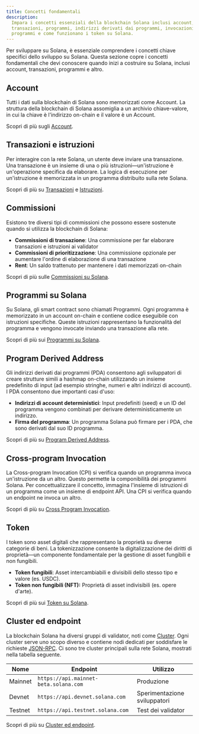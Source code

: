 ```yaml
---
title: Concetti fondamentali
description:
  Impara i concetti essenziali della blockchain Solana inclusi account,
  transazioni, programmi, indirizzi derivati dai programmi, invocazioni tra
  programmi e come funzionano i token su Solana.
---
```


Per sviluppare su Solana, è essenziale comprendere i concetti chiave specifici
dello sviluppo su Solana. Questa sezione copre i concetti fondamentali che devi
conoscere quando inizi a costruire su Solana, inclusi account, transazioni,
programmi e altro.

## Account

Tutti i dati sulla blockchain di Solana sono memorizzati come Account. La
struttura della blockchain di Solana assomiglia a un archivio chiave-valore, in
cui la chiave è l'indirizzo on-chain e il valore è un Account.

Scopri di più sugli [Account](/docs/core/accounts).

## Transazioni e istruzioni

Per interagire con la rete Solana, un utente deve inviare una transazione. Una
transazione è un insieme di una o più istruzioni—un'istruzione è un'operazione
specifica da elaborare. La logica di esecuzione per un'istruzione è memorizzata
in un programma distribuito sulla rete Solana.

Scopri di più su [Transazioni](/docs/core/transactions) e
[Istruzioni](/docs/core/transactions#instruction).

## Commissioni

Esistono tre diversi tipi di commissioni che possono essere sostenute quando si
utilizza la blockchain di Solana:

- **Commissioni di transazione**: Una commissione per far elaborare transazioni
  e istruzioni ai validator
- **Commissioni di prioritizzazione**: Una commissione opzionale per aumentare
  l'ordine di elaborazione di una transazione
- **Rent**: Un saldo trattenuto per mantenere i dati memorizzati on-chain

Scopri di più sulle [Commissioni su Solana](/docs/core/fees).

## Programmi su Solana

Su Solana, gli smart contract sono chiamati Programmi. Ogni programma è
memorizzato in un account on-chain e contiene codice eseguibile con istruzioni
specifiche. Queste istruzioni rappresentano la funzionalità del programma e
vengono invocate inviando una transazione alla rete.

Scopri di più sui [Programmi su Solana](/docs/core/programs).

## Program Derived Address

Gli indirizzi derivati dai programmi (PDA) consentono agli sviluppatori di
creare strutture simili a hashmap on-chain utilizzando un insieme predefinito di
input (ad esempio stringhe, numeri e altri indirizzi di account). I PDA
consentono due importanti casi d'uso:

- **Indirizzi di account deterministici**: Input predefiniti (seed) e un ID del
  programma vengono combinati per derivare deterministicamente un indirizzo.
- **Firma del programma**: Un programma Solana può firmare per i PDA, che sono
  derivati dal suo ID programma.

Scopri di più su [Program Derived Address](/docs/core/pda).

## Cross-program Invocation

La Cross-program Invocation (CPI) si verifica quando un programma invoca
un'istruzione da un altro. Questo permette la componibilità dei programmi
Solana. Per concettualizzare il concetto, immagina l'insieme di istruzioni di un
programma come un insieme di endpoint API. Una CPI si verifica quando un
endpoint ne invoca un altro.

Scopri di più su [Cross Program Invocation](/docs/core/cpi).

## Token

I token sono asset digitali che rappresentano la proprietà su diverse categorie
di beni. La tokenizzazione consente la digitalizzazione dei diritti di
proprietà—un componente fondamentale per la gestione di asset fungibili e non
fungibili.

- **Token fungibili**: Asset intercambiabili e divisibili dello stesso tipo e
  valore (es. USDC).
- **Token non fungibili (NFT):** Proprietà di asset indivisibili (es. opere
  d'arte).

Scopri di più sui [Token su Solana](/docs/core/tokens).

## Cluster ed endpoint

La blockchain Solana ha diversi gruppi di validator, noti come
[Cluster](/docs/references/clusters). Ogni cluster serve uno scopo diverso e
contiene nodi dedicati per soddisfare le richieste [JSON-RPC](/docs/rpc/). Ci
sono tre cluster principali sulla rete Solana, mostrati nella tabella seguente.

| Nome    | Endpoint                              | Utilizzo                     |
| ------- | ------------------------------------- | ---------------------------- |
| Mainnet | `https://api.mainnet-beta.solana.com` | Produzione                   |
| Devnet  | `https://api.devnet.solana.com`       | Sperimentazione sviluppatori |
| Testnet | `https://api.testnet.solana.com`      | Test dei validator           |

Scopri di più su [Cluster ed endpoint](/docs/references/clusters).

